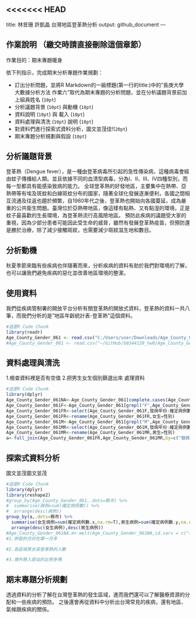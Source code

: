 <<<<<<< HEAD
---
title: 林昱珊 許凱晶 台灣地區登革熱分析
output: github_document
---


## 作業說明 （繳交時請直接刪除這個章節）

作業目的：期末專題暖身

依下列指示，完成期末分析專題作業規劃：

- 訂出分析問題，並將R Markdown的一級標題(第一行的title:)中的"長庚大學 大數據分析方法 作業六"取代為期末專題的分析問題，並在分析議題背景前加上組員姓名 (`10pt`)
- 分析議題背景 (`10pt`) 與動機 (`10pt`)
- 資料說明 (`10pt`) 與 載入 (`10pt`)
- 資料處理與清洗 (`10pt`) 說明 (`10pt`)
- 對資料們進行探索式資料分析，圖文並茂佳!(`20pt`)
- 期末專題分析規劃與假設 (`10pt`)

## 分析議題背景
登革熱（Dengue fever），是一種由登革病毒所引起的急性傳染病，這種病毒會經由蚊子傳播給人類。並且依據不同的血清型病毒，分為Ⅰ、Ⅱ、Ⅲ、Ⅳ四種型別，而每一型都具有能感染致病的能力。
全球登革熱的好發地區，主要集中在熱帶、亞熱帶等有埃及斑蚊和白線斑蚊分布的國家，隨著全球化發展逐漸便利，各國之間相互流通及往返也趨於頻繁，自1980年代之後，登革熱也開始向各國蔓延，成為嚴重的公共衛生問題。臺灣位於亞熱帶地區，像這樣有點熱、又有點溼的環境，正是蚊子最喜歡的生長環境，為登革熱流行高風險地區。
預防此疾病的議題受大家的重視，因為少部分患者可能因此受生命的威脅，雖然有發展登革熱疫苗，但預防還是勝於治療，除了減少接觸斑紋，也需要減少斑紋滋生地和數目。

## 分析動機
秋夏季節來臨有些疾病也伴隨著而來，分析疾病的資料有助於我們對環境的了解，也可以讓我們避免疾病的惡化並改善地區環境的整潔。

## 使用資料
我們從疾病管制署的開放平台分析有關登革熱的開放式資料，登革熱的資料一共八筆，而我們分析的是"地區年齡統計表-登革熱"這個資料。


```r
#這是R Code Chunk
library(readr)
Age_County_Gender_061 <- read.csv("C:/Users/user/Downloads/Age_County_Gender_061.csv",fileEncoding = "big5")
#Age_County_Gender_061 <- read.csv("~/GitHub/b0344139_hw6/Age_County_Gender_061.csv",fileEncoding = "big5")
```

## 資料處理與清洗
1.檢查資料裡是否有空值
2.把男生女生個別篩選出來
處理資料
```r
#這是R Code Chunk
library(dplyr)
Age_County_Gender_061NA<-Age_County_Gender_061[complete.cases(Age_County_Gender_061),]
Age_County_Gender_061F<-Age_County_Gender_061[grepl("F",Age_County_Gender_061$性別),]
Age_County_Gender_061FR<-select(Age_County_Gender_061F,發病年份:確定病例數,-是否為境外移入)
Age_County_Gender_061FR<-rename(Age_County_Gender_061FR,女生=性別)
Age_County_Gender_061M<-Age_County_Gender_061[grepl("M",Age_County_Gender_061$性別),]
Age_County_Gender_061MR<-select(Age_County_Gender_061M,發病年份:確定病例數,-是否為境外移入)
Age_County_Gender_061MR<-rename(Age_County_Gender_061MR,男生=性別)
a<-full_join(Age_County_Gender_061FR,Age_County_Gender_061MR,by=c("發病年份","發病月份","縣市","鄉鎮","年齡層"))
```

## 探索式資料分析
圖文並茂圖文並茂
```r
#這是R Code Chunk
library(dplyr)
library(reshape2)
#group_by(Age_County_Gender_061,.dots=縣市) %>%
#  summarise(病例=sum(確定病例數)) %>%
#  arrange(desc(病例))
group_by(a,.dots=縣市) %>%
  summarise(女生病例=sum(確定病例數.x,na.rm=T),男生病例=sum(確定病例數.y,na.rm=T)) %>%
  arrange(desc(女生病例),desc(男生病例))
#Age_County_Gender_061NA.m<-melt(Age_County_Gender_061NA,id.vars = c("發病年份","發病月份"))
#1.併發的月份在哪一月多

#2.各區域男女染登革熱的人數

#3.境外移入是站的比例多嗎

```
## 期末專題分析規劃
透過資料的分析了解在台灣登革熱的發生區域，進而我們還可以了解醫療資源的分配和一些疾病的預防。
之後還會再從資料中分析出台灣常見的疾病，還有地區、氣候跟疾病的關係。
